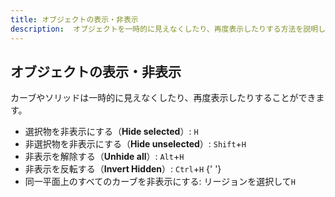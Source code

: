 ```yaml
---
title: オブジェクトの表示・非表示
description:  オブジェクトを一時的に見えなくしたり、再度表示したりする方法を説明します。
---
```


## オブジェクトの表示・非表示

カーブやソリッドは一時的に見えなくしたり、再度表示したりすることができます。

- 選択物を非表示にする（**Hide selected**）: `H`<YoutubeExternalIcon url="https://youtu.be/vgFxnePeY1g"/>
- 非選択物を非表示にする（**Hide unselected**）: `Shift`+`H`
- 非表示を解除する（**Unhide all**）: `Alt`+`H`
- 非表示を反転する（**Invert Hidden**）: `Ctrl`+`H`
{' '}
- 同一平面上のすべてのカーブを非表示にする: リージョンを選択して`H`<YoutubeExternalIcon url="https://youtu.be/j0jyWmzZbpw"/>